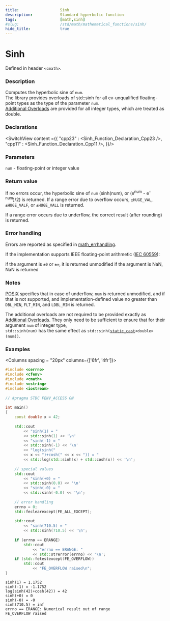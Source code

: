 ```yaml
---
title:                  Sinh
description:            Standard hyperbolic function
tags:                   [math,sinh]
#slug:                  /std/math/mathematical_functions/sinh/
hide_title:             true
---
```




# Sinh

Defined in header `<cmath>`.

### Description

Computes the hyperbolic sine of <code>num</code>. <br/>
<Since v='cpp23'>The library provides overloads of std::sinh for all cv-unqualified floating-point types as the type of the parameter <code>num</code>. </Since> <br/>
<Since v='cpp11'><a href='#declarations'>Additional Overloads</a> are provided for all integer types, which are treated as <span class='col-lb'>double</span>. </Since>

### Declarations

<SwitchView content ={{
    "cpp23" : <Sinh_Function_Declaration_Cpp23 />,
    "cpp11" : <Sinh_Function_Declaration_Cpp11 />,
}}/>

### Parameters
 
&#8203;<code>num</code> - floating-point or integer value

### Return value

If no errors occur, the hyperbolic sine of <code>num</code> (sinh(num), or (e<sup>num</sup> - e<sup>-num</sup>)/2) is returned.
If a range error due to overflow occurs, `±HUGE_VAL`, `±HUGE_VALF`, or `±HUGE_VALL` is returned.

If a range error occurs due to underflow, the correct result (after rounding) is returned.

### Error handling

Errors are reported as specified in <a href='/docs/std/math/math_errhandling'>math_errhandling</a>.

If the implementation supports IEEE floating-point arithmetic (<a href='https://www.iso.org/standard/80985.html'>IEC 60559</a>):

if the argument is `±0` or `±∞`, it is returned unmodified
if the argument is NaN, NaN is returned


### Notes
[POSIX](https://pubs.opengroup.org/onlinepubs/9699919799/functions/sinh.html) 
specifies that in case of underflow, <code>num</code> is returned unmodified, and if that is not supported, 
and implementation-defined value no greater than `DBL_MIN`, `FLT_MIN`, and `LDBL_MIN` is returned.

The additional overloads are not required to be provided exactly as <a href='#declarations'>Additional Overloads</a>. 
They only need to be sufficient to ensure that for their argument <code>num</code> of integer type, <br/>
`std::sinh(num)` has the same effect as  <code>std::sinh(<a href='/docs/std/lang-support/static_cast'>static_cast</a>&lt;<span class='col-lb'>double</span>&gt;(num))</code>.

### Examples

<Columns spacing = "20px" columns={['6fr', '4fr']}>
<div>

```cpp
#include <cerrno>
#include <cfenv>
#include <cmath>
#include <cstring>
#include <iostream>
 
// #pragma STDC FENV_ACCESS ON
 
int main()
{
    const double x = 42;
 
    std::cout 
        << "sinh(1) = " 
        << std::sinh(1) << '\n'
        << "sinh(-1) = " 
        << std::sinh(-1) << '\n'
        << "log(sinh(" 
        << x << ")+cosh(" << x << ")) = "
        << std::log(std::sinh(x) + std::cosh(x)) << '\n';
 
    // special values
    std::cout 
        << "sinh(+0) = " 
        << std::sinh(0.0) << '\n'
        << "sinh(-0) = " 
        << std::sinh(-0.0) << '\n';
 
    // error handling
    errno = 0;
    std::feclearexcept(FE_ALL_EXCEPT);
 
    std::cout 
        << "sinh(710.5) = " 
        << std::sinh(710.5) << '\n';
 
    if (errno == ERANGE)
        std::cout 
            << "errno == ERANGE: " 
            << std::strerror(errno) << '\n';
    if (std::fetestexcept(FE_OVERFLOW))
        std::cout 
            << "FE_OVERFLOW raised\n";
}

```

</div><div>

```plaintext title="Possible Result"
sinh(1) = 1.1752
sinh(-1) = -1.1752
log(sinh(42)+cosh(42)) = 42
sinh(+0) = 0
sinh(-0) = -0
sinh(710.5) = inf
errno == ERANGE: Numerical result out of range
FE_OVERFLOW raised
```

</div>
</Columns>